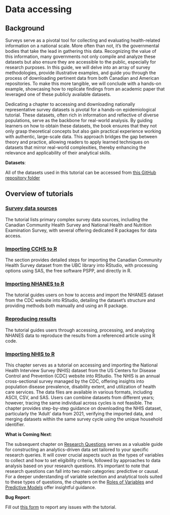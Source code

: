 # Data accessing {#access00}

## Background

Surveys serve as a pivotal tool for collecting and evaluating health-related information on a national scale. More often than not, it's the governmental bodies that take the lead in gathering this data. Recognizing the value of this information, many governments not only compile and analyze these datasets but also ensure they are accessible to the public, especially for research purposes. In this guide, we will delve into an array of survey methodologies, provide illustrative examples, and guide you through the process of downloading pertinent data from both Canadian and American repositories. To make this more tangible, we will conclude with a hands-on example, showcasing how to replicate findings from an academic paper that leveraged one of these publicly available datasets.

::: column-margin
Dedicating a chapter to accessing and downloading nationally representative survey datasets is pivotal for a hands-on epidemiological tutorial. These datasets, often rich in information and reflective of diverse populations, serve as the backbone for real-world analysis. By guiding learners on how to obtain these datasets, the book ensures that they not only grasp theoretical concepts but also gain practical experience working with authentic, large-scale data. This approach bridges the gap between theory and practice, allowing readers to apply learned techniques on datasets that mirror real-world complexities, thereby enhancing the relevance and applicability of their analytical skills.
:::

::: callout-important
**Datasets**:

All of the datasets used in this tutorial can be accessed from [this GitHub repository folder](https://github.com/ehsanx/EpiMethods/tree/main/Data/accessing)
:::

## Overview of tutorials

### [Survey data sources](accessing1.html)

The tutorial lists primary complex survey data sources, including the Canadian Community Health Survey and National Health and Nutrition Examination Survey, with several offering dedicated R packages for data access.

### [Importing CCHS to R](accessing2.html)

The section provides detailed steps for importing the Canadian Community Health Survey dataset from the UBC library into RStudio, with processing options using SAS, the free software PSPP, and directly in R.

### [Importing NHANES to R](accessing3.html)

The tutorial guides users on how to access and import the NHANES dataset from the CDC website into RStudio, detailing the dataset's structure and providing methods both manually and using an R package.

### [Reproducing results](accessing4.html)

The tutorial guides users through accessing, processing, and analyzing NHANES data to reproduce the results from a referenced article using R code.

### [Importing NHIS to R](accessing5.html)

This chapter serves as a tutorial on accessing and importing the National Health Interview Survey (NHIS) dataset from the US Centers for Disease Control and Prevention (CDC) website into RStudio. The NHIS is an annual cross-sectional survey managed by the CDC, offering insights into population disease prevalence, disability extent, and utilization of health care services. The data files are available in various formats, including ASCII, CSV, and SAS. Users can combine datasets from different years; however, tracing the same individual across cycles is not feasible. The chapter provides step-by-step guidance on downloading the NHIS dataset, particularly the 'Adult' data from 2021, verifying the imported data, and merging datasets within the same survey cycle using the unique household identifier.

::: callout-note
**What is Coming Next**:

The subsequent chapter on [Research Questions](researchquestion.html) serves as a valuable guide for constructing an analytics-driven data set tailored to your specific research queries. It will cover crucial aspects such as the types of variables to collect and how to set eligibility criteria, followed by approaches to data analysis based on your research questions. It's important to note that research questions can fall into two main categories: predictive or causal. For a deeper understanding of variable selection and analytical tools suited to these types of questions, the chapters on the [Roles of Variables](confounding.html) and [Predictive Models](predictivefactors.html) offer insightful guidance.
:::

::: callout-warning
**Bug Report**:

Fill out [this form](https://forms.gle/YSwuiebtb1E9wjHu9) to report any issues with the tutorial.
:::

